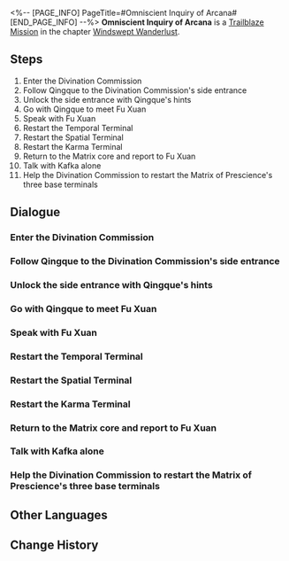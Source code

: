 <%-- [PAGE_INFO]
PageTitle=#Omniscient Inquiry of Arcana#
[END_PAGE_INFO] --%>
{{Stub|Dialogue, characters, and location(s)}}
{{Mission Infobox
|id            = 1020801
|title         = 
|image         = Mission Omniscient Inquiry of Arcana.png
|type          = Trailblaze
|event_name    = 
|chapter       = Windswept Wanderlust
|requirements  = [[Trailblaze Mission]] ''[[New Friends Bring New Joy]]'' completed
|summary       = The Matrix of Prescience runs at full power to simulate Kafka's past and unveil her goal, but Fu Xuan receives an unbelievable answer &mdash; The Stellaron Hunters have nothing to do with the Stellaron disaster currently unfolding on the Xianzhou. In fact, the Stellaron Hunters came to save Xianzhou.<br />Shocked, the master diviner hands over Kafka to you as promised. Perhaps Kafka can answer some of your burning questions.
|characters    = <!--characters that appear in this mission-->
|startLocation = <!--location as it intially appears on the mission screen-->
|world         = <!--i.e. Penacony-->
|area          = <!--i.e. A Child's Dream-->
|prev          = 
|next          = Wood Sprouts Anew, Fate Tilts Askew
|exp           = 600
|credits       = 25000
|stellarJade   = 
|other         = {{Card List|Traveler's Guide*4;"Lustrous Moonlight"*1;"Exquisite Ingenuity"*1|delim=;}}
}}
'''Omniscient Inquiry of Arcana''' is a [[Trailblaze Mission]] in the chapter [[Windswept Wanderlust]].

==Steps==
# Enter the Divination Commission
# Follow Qingque to the Divination Commission's side entrance
# Unlock the side entrance with Qingque's hints
# Go with Qingque to meet Fu Xuan
# Speak with Fu Xuan
# Restart the Temporal Terminal
# Restart the Spatial Terminal
# Restart the Karma Terminal
# Return to the Matrix core and report to Fu Xuan
# Talk with Kafka alone
# Help the Divination Commission to restart the Matrix of Prescience's three base terminals

<!--
==Gameplay Notes==

--><!--
==Trial Character==

-->
==Dialogue==
{{Stub Dialogue}}
{{Dialogue Start}}
:{{tx}}
{{Dialogue End}}

===Enter the Divination Commission===
{{Mission Description|type=trailblaze|location=<!--to be added-->|update|Led by the messenger, Qingque, you arrive at the Divination Commission, which is responsible for calculation and information management in Xianzhou. The eaves of this building build upon each other like rising mountain peaks and exude an aura of mystique.<br />More mysterious still is the fact that the Commission's doors are shut and show no signs of being prepared for guests, and even Qingque is shut out despite being a staff member.}}
{{Dialogue Start}}
:{{tx}}
{{Dialogue End}}

===Follow Qingque to the Divination Commission's side entrance===
{{Mission Description|type=trailblaze|location=<!--to be added-->|update|Led by the messenger, Qingque, you arrive at the Divination Commission, which is responsible for calculation and information management in Xianzhou. The eaves of this building build upon each other like raising mountain peaks and exude an aura of mystique.<br />More mysterious still is the fact that the Commission's doors are shut and show no signs of being prepared for guests, and even Qingque is shut out despite being a staff member.}}
{{Dialogue Start}}
:{{tx}}
{{Dialogue End}}

===Unlock the side entrance with Qingque's hints===
{{Mission Description|type=trailblaze|location=<!--to be added-->|update|Led by the messenger, Qingque, you arrive at the Divination Commission, which is responsible for calculation and information management in Xianzhou. The eaves of this building build upon each other like raising mountain peaks and exude an aura of mystique.<br />More mysterious still is the fact that the Commission's doors are shut and show no signs of being prepared for guests, and even Qingque is shut out despite being a staff member.}}
{{Dialogue Start}}
:{{tx}}
{{Dialogue End}}

===Go with Qingque to meet Fu Xuan===
{{Mission Description|type=trailblaze|location=<!--to be added-->|update|Though you are guests, you are now breaking down locks and gates like a group of thieves. However, there is no point in being polite when trouble is at your door.<br />The remaining diviners in the Divination Commission are all worried for their own skins. The variables brought by the Stellaron had far surpassed the limits of the Commission's calculation capacities. Now is the time to ask the master diviner about her plans.}}
{{Dialogue Start}}
:{{tx}}
{{Dialogue End}}

===Speak with Fu Xuan===
{{Mission Description|type=trailblaze|location=<!--to be added-->|update|Though you are guests, you are now breaking down locks and gates like a group of thieves. However, there is no point in being polite when trouble is at your door.<br />The remaining diviners in the Divination Commission are all worried for their own skins. The variables brought by the Stellaron had far surpassed the limits of the Commission's calculation capacities. Now is the time to ask the master diviner about her plans.}}
{{Dialogue Start}}
:{{tx}}
{{Dialogue End}}

===Restart the Temporal Terminal===
{{Mission Description|type=trailblaze|location=<!--to be added-->|update|Jing Yuan postulates that ordinary interrogations will not be effective in learning the true motive of the Stellaron Hunters. Such a goal can only be achieved using the computational algorithm named Matrix of Prescience in the Divination Commission, which can examine the past and future and calculate the truth.<br />However, the base terminals are currently out of commission and their talismans deactivated. Once again, Jing Yuan employs the stratagem of "Since You Are Here" to ask for your help.}}
{{Dialogue Start}}
:{{tx}}
{{Dialogue End}}

===Restart the Spatial Terminal===
{{Mission Description|type=trailblaze|location=<!--to be added-->|update|Jing Yuan postulates that ordinary interrogations will not be effective in learning the true motive of the Stellaron Hunters. Such a goal can only be achieved using the computational algorithm named Matrix of Prescience in the Divination Commission, which can examine the past and future and calculate the truth.<br />However, the base terminals are currently out of commission and their talismans deactivated. Once again, Jing Yuan employs the stratagem of "Since You Are Here" to ask for your help.}}
{{Dialogue Start}}
:{{tx}}
{{Dialogue End}}

===Restart the Karma Terminal===
{{Mission Description|type=trailblaze|location=<!--to be added-->|update|Jing Yuan postulates that ordinary interrogations will not be effective in learning the true motive of the Stellaron Hunters. Such a goal can only be achieved using the computational algorithm named Matrix of Prescience in the Divination Commission, which can examine the past and future and calculate the truth.<br />However, the base terminals are currently out of commission and their talismans deactivated. Once again, Jing Yuan employs the stratagem of "Since You Are Here" to ask for your help.}}
{{Dialogue Start}}
:{{tx}}
{{Dialogue End}}

===Return to the Matrix core and report to Fu Xuan===
{{Mission Description|type=trailblaze|location=<!--to be added-->|update|Jing Yuan postulates that ordinary interrogations will not be effective in learning the true motive of the Stellaron Hunters. Such a goal can only be achieved using the computational algorithm named Matrix of Prescience in the Divination Commission, which can examine the past and future and calculate the truth.<br />Now, the three great base terminals of the Matrix of Prescience are once again in motion. All is ready for the "interrogation."}}
{{Dialogue Start}}
:{{tx}}
{{Dialogue End}}

===Talk with Kafka alone===
{{Mission Description|type=trailblaze|location=<!--to be added-->|update|The Matrix of Prescience runs at full power to simulate Kafka's past and unveil her goal, but Fu Xuan receives an unbelievable answer &mdash; The Stellaron Hunters have nothing to do with the Stellaron disaster currently unfolding on the Xianzhou. In fact, the Stellaron Hunters came to save Xianzhou.<br />Shocked, the master diviner hands over Kafka to you as promised. Perhaps Kafka can answer some of your burning questions.}}
{{Dialogue Start}}
:{{tx}}
{{Dialogue End}}

===Help the Divination Commission to restart the Matrix of Prescience's three base terminals===
{{Mission Description|type=trailblaze|location=<!--to be added-->|update|Jing Yuan postulates that ordinary interrogations will not be effective in learning the true motive of the Stellaron Hunters. Such a goal can only be achieved using the computational algorithm named Matrix of Prescience in the Divination Commission, which can examine the past and future and calculate the truth.<br />Now, the three great base terminals of the Matrix of Prescience are once again in motion. All is ready for the "interrogation."}}
{{Dialogue Start}}
:{{tx}}
{{Dialogue End}}

==Other Languages==
{{Other Languages
|en   = Omniscient Inquiry of Arcana
|zhs  = 极数问玄，历事穷观
|zht  = 極數問玄，歷事窮觀
|ja   = 数を極め、玄を問い、歴事を窮観す
|ko   = 궁극의 탐구, 역사의 장관
|es   = Investigación omnisciente de los arcanos
|fr   = Recherche omnisciente des arcanes
|ru   = Вездесущее изыскание мира
|th   = ไต่ถามความลับ จับจุดสังเกตการณ์
|vi   = Thế Sự Vô Hạn, Chiêm Tinh Huyền Diệu
|de   = Akribische Weissagung der Welt
|id   = Pengamatan Cermat Terhadap Dunia
|pt   = Investigação Onisciente de Arcana
}}

==Change History==
{{Change History|1.0}}
